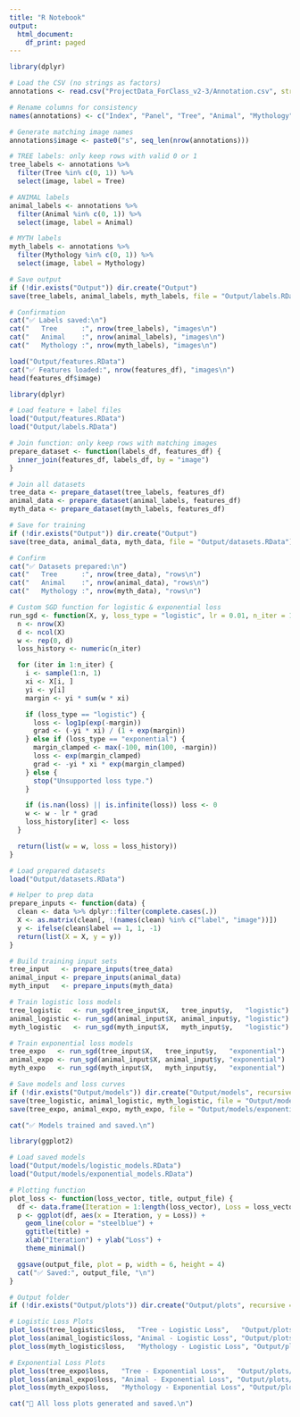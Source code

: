 ```yaml
---
title: "R Notebook"
output:
  html_document:
    df_print: paged
---
```


```r
library(dplyr)

# Load the CSV (no strings as factors)
annotations <- read.csv("ProjectData_ForClass_v2-3/Annotation.csv", stringsAsFactors = FALSE)

# Rename columns for consistency
names(annotations) <- c("Index", "Panel", "Tree", "Animal", "Mythology", "Comments")

# Generate matching image names
annotations$image <- paste0("s", seq_len(nrow(annotations)))

# TREE labels: only keep rows with valid 0 or 1
tree_labels <- annotations %>%
  filter(Tree %in% c(0, 1)) %>%
  select(image, label = Tree)

# ANIMAL labels
animal_labels <- annotations %>%
  filter(Animal %in% c(0, 1)) %>%
  select(image, label = Animal)

# MYTH labels
myth_labels <- annotations %>%
  filter(Mythology %in% c(0, 1)) %>%
  select(image, label = Mythology)

# Save output
if (!dir.exists("Output")) dir.create("Output")
save(tree_labels, animal_labels, myth_labels, file = "Output/labels.RData")

# Confirmation
cat("✅ Labels saved:\n")
cat("   Tree      :", nrow(tree_labels), "images\n")
cat("   Animal    :", nrow(animal_labels), "images\n")
cat("   Mythology :", nrow(myth_labels), "images\n")

```

```r
load("Output/features.RData")
cat("✅ Features loaded:", nrow(features_df), "images\n")
head(features_df$image)

```


```r
library(dplyr)

# Load feature + label files
load("Output/features.RData")
load("Output/labels.RData")

# Join function: only keep rows with matching images
prepare_dataset <- function(labels_df, features_df) {
  inner_join(features_df, labels_df, by = "image")
}

# Join all datasets
tree_data <- prepare_dataset(tree_labels, features_df)
animal_data <- prepare_dataset(animal_labels, features_df)
myth_data <- prepare_dataset(myth_labels, features_df)

# Save for training
if (!dir.exists("Output")) dir.create("Output")
save(tree_data, animal_data, myth_data, file = "Output/datasets.RData")

# Confirm
cat("✅ Datasets prepared:\n")
cat("   Tree      :", nrow(tree_data), "rows\n")
cat("   Animal    :", nrow(animal_data), "rows\n")
cat("   Mythology :", nrow(myth_data), "rows\n")

```


```r
# Custom SGD function for logistic & exponential loss
run_sgd <- function(X, y, loss_type = "logistic", lr = 0.01, n_iter = 1000) {
  n <- nrow(X)
  d <- ncol(X)
  w <- rep(0, d)
  loss_history <- numeric(n_iter)

  for (iter in 1:n_iter) {
    i <- sample(1:n, 1)
    xi <- X[i, ]
    yi <- y[i]
    margin <- yi * sum(w * xi)

    if (loss_type == "logistic") {
      loss <- log1p(exp(-margin))
      grad <- (-yi * xi) / (1 + exp(margin))
    } else if (loss_type == "exponential") {
      margin_clamped <- max(-100, min(100, -margin))
      loss <- exp(margin_clamped)
      grad <- -yi * xi * exp(margin_clamped)
    } else {
      stop("Unsupported loss type.")
    }

    if (is.nan(loss) || is.infinite(loss)) loss <- 0
    w <- w - lr * grad
    loss_history[iter] <- loss
  }

  return(list(w = w, loss = loss_history))
}

# Load prepared datasets
load("Output/datasets.RData")

# Helper to prep data
prepare_inputs <- function(data) {
  clean <- data %>% dplyr::filter(complete.cases(.))
  X <- as.matrix(clean[, !(names(clean) %in% c("label", "image"))])
  y <- ifelse(clean$label == 1, 1, -1)
  return(list(X = X, y = y))
}

# Build training input sets
tree_input   <- prepare_inputs(tree_data)
animal_input <- prepare_inputs(animal_data)
myth_input   <- prepare_inputs(myth_data)

# Train logistic loss models
tree_logistic   <- run_sgd(tree_input$X,   tree_input$y,   "logistic")
animal_logistic <- run_sgd(animal_input$X, animal_input$y, "logistic")
myth_logistic   <- run_sgd(myth_input$X,   myth_input$y,   "logistic")

# Train exponential loss models
tree_expo   <- run_sgd(tree_input$X,   tree_input$y,   "exponential")
animal_expo <- run_sgd(animal_input$X, animal_input$y, "exponential")
myth_expo   <- run_sgd(myth_input$X,   myth_input$y,   "exponential")

# Save models and loss curves
if (!dir.exists("Output/models")) dir.create("Output/models", recursive = TRUE)
save(tree_logistic, animal_logistic, myth_logistic, file = "Output/models/logistic_models.RData")
save(tree_expo, animal_expo, myth_expo, file = "Output/models/exponential_models.RData")

cat("✅ Models trained and saved.\n")

```


```r
library(ggplot2)

# Load saved models
load("Output/models/logistic_models.RData")
load("Output/models/exponential_models.RData")

# Plotting function
plot_loss <- function(loss_vector, title, output_file) {
  df <- data.frame(Iteration = 1:length(loss_vector), Loss = loss_vector)
  p <- ggplot(df, aes(x = Iteration, y = Loss)) +
    geom_line(color = "steelblue") +
    ggtitle(title) +
    xlab("Iteration") + ylab("Loss") +
    theme_minimal()

  ggsave(output_file, plot = p, width = 6, height = 4)
  cat("✅ Saved:", output_file, "\n")
}

# Output folder
if (!dir.exists("Output/plots")) dir.create("Output/plots", recursive = TRUE)

# Logistic Loss Plots
plot_loss(tree_logistic$loss,   "Tree - Logistic Loss",   "Output/plots/tree_logistic_loss.png")
plot_loss(animal_logistic$loss, "Animal - Logistic Loss", "Output/plots/animal_logistic_loss.png")
plot_loss(myth_logistic$loss,   "Mythology - Logistic Loss", "Output/plots/myth_logistic_loss.png")

# Exponential Loss Plots
plot_loss(tree_expo$loss,   "Tree - Exponential Loss",   "Output/plots/tree_expo_loss.png")
plot_loss(animal_expo$loss, "Animal - Exponential Loss", "Output/plots/animal_expo_loss.png")
plot_loss(myth_expo$loss,   "Mythology - Exponential Loss", "Output/plots/myth_expo_loss.png")

cat("🎉 All loss plots generated and saved.\n")

```

